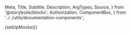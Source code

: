   Meta,
  Title,
  Subtitle,
  Description,
  ArgTypes,
  Source,
} from '@storybook/blocks';
  Authorization,
  ComponentBox,
} from '../../utils/documentation-components';

{setUpMocks()}

<Meta
  title="Payment Facilitation/Tokenize Payment Method"
  Components="tokenize-payment-method"
  of={JustifiTokenizePaymentMethod}
/>

<Title />

---

Component to render an entire form including a switch to use a credit card or bank
account, a submit button and all fields required for proper use.

# Index

---

- [Props, events and methods](#props-events-and-methods)
- [Authorization](#authorization)
- [Security](#security)
- [Example usage](#example-usage)

# Props, events and methods

---

<ArgTypes exclude={['Theme']} />

<Authorization
  actions={['write']}
  entity="tokenize"
  identification="account_id"
/>

# Security

---

The api endpoint associated with this component has the following security measures in place:

1. **Rate Limiting**: POST requests to are limited to 2 requests per 10 seconds.
2. **Token-based Request Limiting**: POST requests using web component token authentication are limited to 10 attempts per token.

These measures are in place to prevent abuse and ensure the security of the payment processing system.

**Note:** While `client-id` is still supported, we now recommend using web component tokens (`auth-token`) for enhanced security and flexibility.

# Example Usage

---

<ComponentBox>
  <justifi-tokenize-payment-method
    account-id="123"
    auth-token="123abc"
    payment-method-group-id="123"
  />
</ComponentBox>

---

<Source dark language="html" code={example} />
